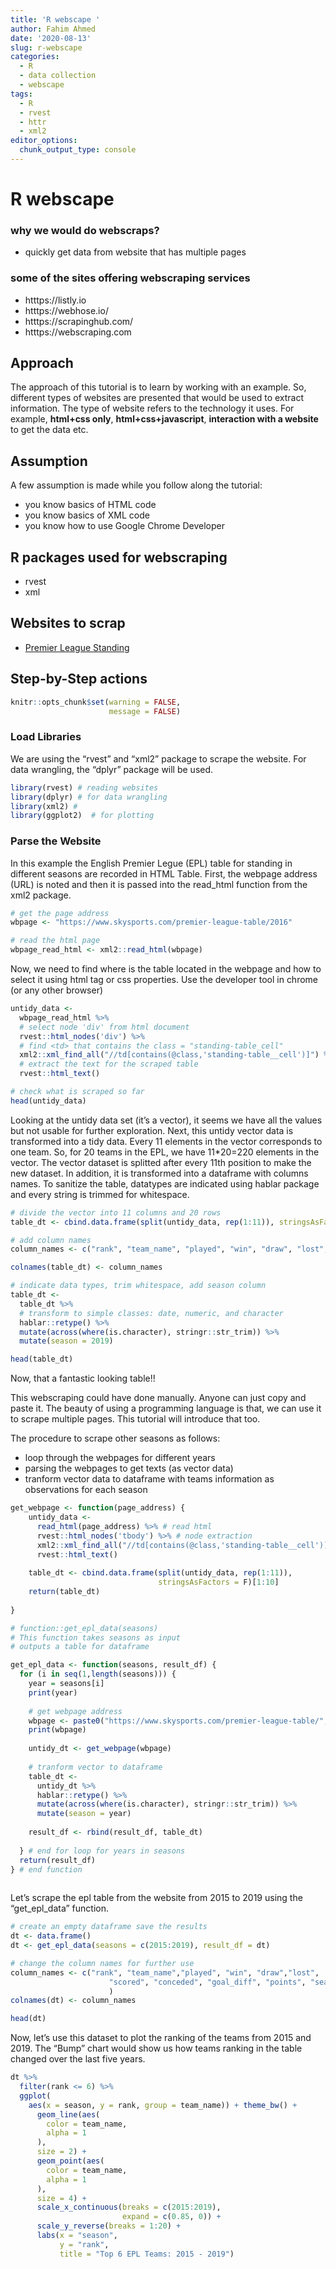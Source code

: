 ```yaml
---
title: 'R webscape '
author: Fahim Ahmed
date: '2020-08-13'
slug: r-webscape
categories:
  - R
  - data collection
  - webscape
tags:
  - R
  - rvest
  - httr
  - xml2
editor_options: 
  chunk_output_type: console
---
```


# R webscape

### why we would do webscraps?

+ quickly get data from website that has multiple pages

### some of the sites offering webscraping services

+ htttps://listly.io
+ htttps://webhose.io/
+ htttps://scrapinghub.com/
+ htttps://webscraping.com

## Approach

The approach of this tutorial is to learn by working with an example. So, different types of websites are presented that would be used to extract information.  The type of website refers to the technology it uses. For example, **html+css only**, **html+css+javascript**, **interaction with a website** to get the data etc.


## Assumption

A few assumption is made while you follow along the tutorial:

+ you know basics of HTML code
+ you know basics of XML code
+ you know how to use Google Chrome Developer

## R packages used for webscraping

+ rvest
+ xml


## Websites to scrap
+ [Premier League Standing]("https://www.skysports.com/premier-league-table/2019")



## Step-by-Step actions

```r
knitr::opts_chunk$set(warning = FALSE,
                      message = FALSE)
```

### Load Libraries

We are using the "rvest" and  "xml2" package to scrape the website. For data wrangling, the "dplyr" package will be used.

```r
library(rvest) # reading websites
library(dplyr) # for data wrangling
library(xml2) # 
library(ggplot2)  # for plotting
```

### Parse the Website

In this example the English Premier Legue (EPL) table for standing in different seasons are recorded in HTML Table. First, the webpage address (URL) is noted and then it is passed into the read_html function from the xml2 package.

```r
# get the page address
wbpage <- "https://www.skysports.com/premier-league-table/2016"

# read the html page
wbpage_read_html <- xml2::read_html(wbpage)

```

Now, we need to find where is the table located in the webpage and how to select it using html tag or css properties.  Use the developer tool in chrome (or any other browser) 


```r
untidy_data <-
  wbpage_read_html %>% 
  # select node 'div' from html document
  rvest::html_nodes('div') %>% 
  # find <td> that contains the class = "standing-table_cell"
  xml2::xml_find_all("//td[contains(@class,'standing-table__cell')]") %>% 
  # extract the text for the scraped table
  rvest::html_text()

# check what is scraped so far
head(untidy_data)
```

Looking at the untidy data set (it's a vector), it seems we have all the values but not usable for further exploration. Next, this untidy vector data is transformed into a tidy data. Every 11 elements in the vector corresponds to one team. So, for 20 teams in the EPL, we have 11*20=220 elements in the vector. The vector dataset is splitted after every 11th position to make the new dataset. In addition, it is transformed into a dataframe with columns names. To sanitize the table, datatypes are indicated using hablar package and every string is trimmed for whitespace.

```r
# divide the vector into 11 columns and 20 rows
table_dt <- cbind.data.frame(split(untidy_data, rep(1:11)), stringsAsFactors=F)[1:10]

# add column names
column_names <- c("rank", "team_name", "played", "win", "draw", "lost", "scored", "conceded", "goal_diff", "points")

colnames(table_dt) <- column_names

# indicate data types, trim whitespace, add season column
table_dt <- 
  table_dt %>%
  # transform to simple classes: date, numeric, and character
  hablar::retype() %>%
  mutate(across(where(is.character), stringr::str_trim)) %>% 
  mutate(season = 2019)

head(table_dt)
```

Now, that a fantastic looking table!!


This webscraping could have done manually. Anyone can just copy and paste it. The beauty of using a programming language is that, we can use it to scrape multiple pages. This tutorial will introduce that too. 

The procedure to scrape other seasons as follows:

  + loop through the webpages for different years
  + parsing the webpages to get texts (as vector data)
  + tranform vector data to dataframe with teams information as observations for each season
  

```r
get_webpage <- function(page_address) {
    untidy_data <-
      read_html(page_address) %>% # read html
      rvest::html_nodes('tbody') %>% # node extraction
      xml2::xml_find_all("//td[contains(@class,'standing-table__cell')]") %>% # manual entry
      rvest::html_text()
    
    table_dt <- cbind.data.frame(split(untidy_data, rep(1:11)),
                                 stringsAsFactors = F)[1:10]
    return(table_dt)
  
}
```


```r
# function::get_epl_data(seasons)
# This function takes seasons as input
# outputs a table for dataframe 

get_epl_data <- function(seasons, result_df) {
  for (i in seq(1,length(seasons))) {
    year = seasons[i]
    print(year)
    
    # get webpage address
    wbpage <- paste0("https://www.skysports.com/premier-league-table/", year)
    print(wbpage)
    
    untidy_dt <- get_webpage(wbpage)
    
    # tranform vector to dataframe
    table_dt <-
      untidy_dt %>%
      hablar::retype() %>%
      mutate(across(where(is.character), stringr::str_trim)) %>%
      mutate(season = year)
  
    result_df <- rbind(result_df, table_dt)  
  
  } # end for loop for years in seasons
  return(result_df)
} # end function
    

```

Let's scrape the epl table from the website from 2015 to 2019 using the "get_epl_data" function.

```r
# create an empty dataframe save the results
dt <- data.frame()
dt <- get_epl_data(seasons = c(2015:2019), result_df = dt)

# change the column names for further use 
column_names <- c("rank", "team_name","played", "win", "draw","lost",
                      "scored", "conceded", "goal_diff", "points", "season"
                      )
colnames(dt) <- column_names

head(dt)

```

Now, let's use this dataset to plot the ranking of the teams from 2015 and 2019.  The "Bump" chart would show us how teams ranking in the table changed over the last five years.


```r
dt %>% 
  filter(rank <= 6) %>%
  ggplot(
    aes(x = season, y = rank, group = team_name)) + theme_bw() +
      geom_line(aes(
        color = team_name,
        alpha = 1
      ),
      size = 2) +
      geom_point(aes(
        color = team_name,
        alpha = 1
      ),
      size = 4) +
      scale_x_continuous(breaks = c(2015:2019),
                         expand = c(0.85, 0)) +
      scale_y_reverse(breaks = 1:20) +
      labs(x = "season",
           y = "rank",
           title = "Top 6 EPL Teams: 2015 - 2019")
    
```

 
